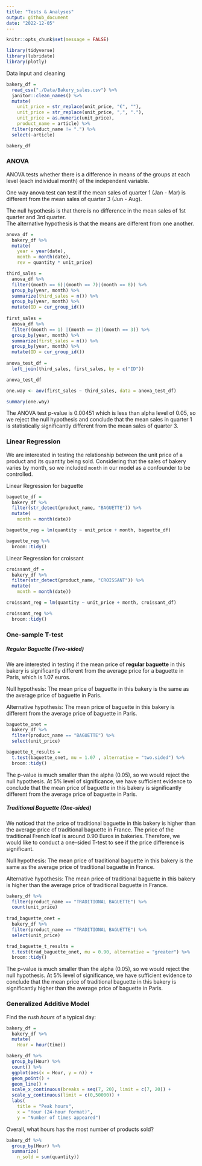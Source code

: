 ```yaml
---
title: "Tests & Analyses"
output: github_document
date: "2022-12-05"
---
```


```r
knitr::opts_chunk$set(message = FALSE)

library(tidyverse)
library(lubridate)
library(plotly)
```

Data input and cleaning 
```r
bakery_df =
  read_csv("./Data/Bakery_sales.csv") %>% 
  janitor::clean_names() %>% 
  mutate(
    unit_price = str_replace(unit_price, "€", ""),
    unit_price = str_replace(unit_price, ",", "."),
    unit_price = as.numeric(unit_price),
    product_name = article) %>% 
  filter(product_name != ".") %>% 
  select(-article)

bakery_df
```

### ANOVA

ANOVA tests whether there is a difference in means of the groups at each level (each individual month) of the independent variable.

One way anova test can test if the mean sales of quarter 1 (Jan - Mar) is different from the mean sales of quarter 3 (Jun - Aug).

The null hypothesis is that there is no difference in the mean sales of 1st quarter and 3rd quarter.                                        
The alternative hypothesis is that the means are different from one another.

```r
anova_df =
  bakery_df %>% 
  mutate(
    year = year(date),
    month = month(date),
    rev = quantity * unit_price) 

third_sales = 
  anova_df %>% 
  filter((month == 6)|(month == 7)|(month == 8)) %>% 
  group_by(year, month) %>% 
  summarize(third_sales = n()) %>% 
  group_by(year, month) %>% 
  mutate(ID = cur_group_id())
  
first_sales = 
  anova_df %>% 
  filter((month == 1) |(month == 2)|(month == 3)) %>% 
  group_by(year, month) %>% 
  summarize(first_sales = n()) %>% 
  group_by(year, month) %>% 
  mutate(ID = cur_group_id())
  
anova_test_df = 
  left_join(third_sales, first_sales, by = c("ID"))

anova_test_df

one.way <- aov(first_sales ~ third_sales, data = anova_test_df)

summary(one.way)
```
The ANOVA test p-value is 0.00451 which is less than alpha level of 0.05, so we reject the null hypothesis and conclude that the mean sales in quarter 1 is statistically significantly different from the mean sales of quarter 3.


### Linear Regression

We are interested in testing the relationship between the unit price of a product and its quantity being sold. Considering that 
the sales of bakery varies by month, so we included `month` in our model as a confounder to be controlled.

Linear Regression for baguette 
```r
baguette_df = 
  bakery_df %>% 
  filter(str_detect(product_name, "BAGUETTE")) %>% 
  mutate(
    month = month(date))

baguette_reg = lm(quantity ~ unit_price + month, baguette_df)

baguette_reg %>% 
  broom::tidy()
```

Linear Regression for croissant
```r
croissant_df = 
  bakery_df %>% 
  filter(str_detect(product_name, "CROISSANT")) %>% 
  mutate(
    month = month(date))

croissant_reg = lm(quantity ~ unit_price + month, croissant_df)

croissant_reg %>% 
  broom::tidy()
```

### One-sample T-test

##### Regular Baguette (Two-sided)

We are interested in testing if the mean price of **regular baguette** in this bakery is significantly different from 
the average price for a baguette in Paris, which is 1.07 euros. 

Null hypothesis: The mean price of baguette in this bakery is the same as the average price of baguette in Paris.

Alternative hypothesis: The mean price of baguette in this bakery is different from the average price of baguette in Paris.

```r
baguette_onet = 
  bakery_df %>% 
  filter(product_name == "BAGUETTE") %>%
  select(unit_price)

baguette_t_results = 
  t.test(baguette_onet, mu = 1.07 , alternative = "two.sided") %>% 
  broom::tidy()
```

The p-value is much smaller than the alpha (0.05), so we would reject the null hypothesis. At 5% level of significance, we have sufficient 
evidence to conclude that the mean price of baguette in this bakery is significantly different from the average price of baguette in Paris.


##### Traditional Baguette (One-sided)

We noticed that the price of traditional baguette in this bakery is higher than the average price of traditional baguette in France. The
price of the traditional French loaf is around 0.90 Euros in bakeries. Therefore, we would like to conduct a one-sided T-test to see if the price difference is significant. 

Null hypothesis: The mean price of traditional baguette in this bakery is the same as the average price of traditional baguette in France.

Alternative hypothesis: The mean price of traditional baguette in this bakery is higher than the average price of traditional baguette in
France.

```r
bakery_df %>% 
  filter(product_name == "TRADITIONAL BAGUETTE") %>% 
  count(unit_price)
  
trad_baguette_onet = 
  bakery_df %>% 
  filter(product_name == "TRADITIONAL BAGUETTE") %>%
  select(unit_price)

trad_baguette_t_results = 
  t.test(trad_baguette_onet, mu = 0.90, alternative = "greater") %>% 
  broom::tidy()
```

The p-value is much smaller than the alpha (0.05), so we would reject the null hypothesis. At 5% level of significance, we have sufficient 
evidence to conclude that the mean price of traditional baguette in this bakery is significantly higher than the average price of baguette 
in Paris.


### Generalized Additive Model 

Find the *rush hours* of a typical day:
```r
bakery_df = 
  bakery_df %>% 
  mutate(
    Hour = hour(time))

bakery_df %>% 
  group_by(Hour) %>% 
  count() %>% 
  ggplot(aes(x = Hour, y = n)) +
  geom_point() +
  geom_line() +
  scale_x_continuous(breaks = seq(7, 20), limit = c(7, 20)) +
  scale_y_continuous(limit = c(0,50000)) +
  labs(
    title = "Peak hours",
    x = "Hour (24-hour format)",
    y = "Number of times appeared")
```

Overall, what hours has the most number of products sold?
```r
bakery_df %>% 
  group_by(Hour) %>% 
  summarize(
    n_sold = sum(quantity))
```

```r

```

